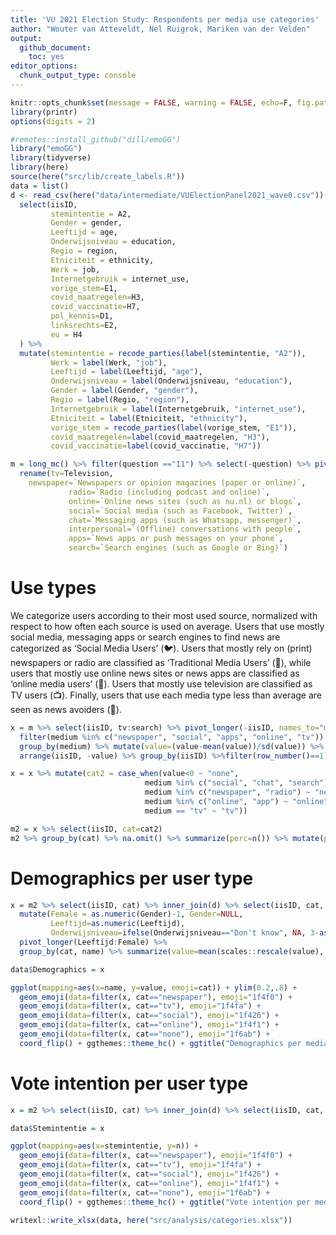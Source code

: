 ```yaml
---
title: 'VU 2021 Election Study: Respondents per media use categories'
author: "Wouter van Atteveldt, Nel Ruigrok, Mariken van der Velden"
output: 
  github_document:
    toc: yes
editor_options: 
  chunk_output_type: console
---
```


```r
knitr::opts_chunk$set(message = FALSE, warning = FALSE, echo=F, fig.path='figures/', fig.width = 10)
library(printr)
options(digits = 2)
```

```r
#remotes::install_github("dill/emoGG")
library("emoGG")
library(tidyverse)
library(here)
source(here("src/lib/create_labels.R"))
data = list()
d <- read_csv(here("data/intermediate/VUElectionPanel2021_wave0.csv"))  %>% 
  select(iisID, 
         stemintentie = A2, 
         Gender = gender, 
         Leeftijd = age, 
         Onderwijsniveau = education, 
         Regio = region, 
         Etniciteit = ethnicity, 
         Werk = job, 
         Internetgebruik = internet_use, 
         vorige_stem=E1,
         covid_maatregelen=H3, 
         covid_vaccinatie=H7,
         pol_kennis=D1,
         linksrechts=E2,
         eu = H4
  ) %>%
  mutate(stemintentie = recode_parties(label(stemintentie, "A2")),
         Werk = label(Werk, "job"),
         Leeftijd = label(Leeftijd, "age"),
         Onderwijsniveau = label(Onderwijsniveau, "education"),
         Gender = label(Gender, "gender"),
         Regio = label(Regio, "region"),
         Internetgebruik = label(Internetgebruik, "internet_use"),
         Etniciteit = label(Etniciteit, "ethnicity"),
         vorige_stem = recode_parties(label(vorige_stem, "E1")),
         covid_maatregelen=label(covid_maatregelen, "H3"),
         covid_vaccinatie=label(covid_vaccinatie, "H7"))

m = long_mc() %>% filter(question =="I1") %>% select(-question) %>% pivot_wider(names_from = "medium") %>% 
  rename(tv=Television,
    newspaper=`Newspapers or opinion magazines (paper or online)`, 
             radio=`Radio (including podcast and online)`, 
             online=`Online news sites (such as nu.nl) or blogs`, 
             social=`Social media (such as Facebook, Twitter)`, 
             chat=`Messaging apps (such as Whatsapp, messenger)`,
             interpersonal=`(Offline) conversations with people`,
             apps=`News apps or push messages on your phone`,
             search=`Search engines (such as Google or Bing)`)

```


# Use types

We categorize users according to their most used source, 
normalized with respect to how often each source is used on average. 
Users that use mostly social media, messaging apps or search engines to find news are categorized as 'Social Media Users' (🐦). Users that mostly rely on (print) newspapers or radio are classified as 'Traditional Media Users' (📰),
while users that mostly use online news sites or news apps are classified as 'online media users' (📱).
Users that mostly use television are classified as TV users (📺). 
Finally, users that use each media type less than average are seen as news avoiders (🚫).

```r

x = m %>% select(iisID, tv:search) %>% pivot_longer(-iisID, names_to="medium") %>% 
  filter(medium %in% c("newspaper", "social", "apps", "online", "tv")) %>% 
  group_by(medium) %>% mutate(value=(value-mean(value))/sd(value)) %>% 
  arrange(iisID, -value) %>% group_by(iisID) %>%filter(row_number()==1) 

x = x %>% mutate(cat2 = case_when(value<0 ~ "none",
                              medium %in% c("social", "chat", "search") ~ "social",
                              medium %in% c("newspaper", "radio") ~ "newspaper",
                              medium %in% c("online", "app") ~ "online",
                              medium == "tv" ~ "tv"))

m2 = x %>% select(iisID, cat=cat2)
m2 %>% group_by(cat) %>% na.omit() %>% summarize(perc=n()) %>% mutate(perc=perc/sum(perc))
```

# Demographics per user type

```r

x = m2 %>% select(iisID, cat) %>% inner_join(d) %>% select(iisID, cat, Gender, Leeftijd, Onderwijsniveau, pol_kennis, linksrechts) %>%
  mutate(Female = as.numeric(Gender)-1, Gender=NULL,
         Leeftijd=as.numeric(Leeftijd), 
         Onderwijsniveau=ifelse(Onderwijsniveau=="Don't know", NA, 3-as.numeric(Onderwijsniveau)) ) %>% 
  pivot_longer(Leeftijd:Female) %>%
  group_by(cat, name) %>% summarize(value=mean(scales::rescale(value), na.rm=T))

data$Demographics = x

ggplot(mapping=aes(x=name, y=value, emoji=cat)) + ylim(0.2,.8) +
  geom_emoji(data=filter(x, cat=="newspaper"), emoji="1f4f0") +
  geom_emoji(data=filter(x, cat=="tv"), emoji="1f4fa") +
  geom_emoji(data=filter(x, cat=="social"), emoji="1f426") +
  geom_emoji(data=filter(x, cat=="online"), emoji="1f4f1") +
  geom_emoji(data=filter(x, cat=="none"), emoji="1f6ab") +
  coord_flip() + ggthemes::theme_hc() + ggtitle("Demographics per media user type", "(social, online, newspaper, tv, none)")
```

# Vote intention per user type

```r
x = m2 %>% select(iisID, cat) %>% inner_join(d) %>% select(iisID, cat, stemintentie) %>% group_by(cat, stemintentie) %>% summarize(n=n()) %>% mutate(n=n/sum(n)) 

data$Stemintentie = x

ggplot(mapping=aes(x=stemintentie, y=n)) +
  geom_emoji(data=filter(x, cat=="newspaper"), emoji="1f4f0") +
  geom_emoji(data=filter(x, cat=="tv"), emoji="1f4fa") +
  geom_emoji(data=filter(x, cat=="social"), emoji="1f426") +
  geom_emoji(data=filter(x, cat=="online"), emoji="1f4f1") +
  geom_emoji(data=filter(x, cat=="none"), emoji="1f6ab") +
  coord_flip() + ggthemes::theme_hc() + ggtitle("Vote intention per media user type", "(percentage within user type)")
```


```r
writexl::write_xlsx(data, here("src/analysis/categories.xlsx"))
```

